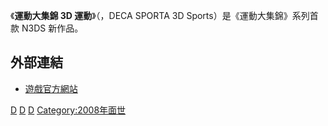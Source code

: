{{expand|time=2011-05-21T15:46:28+00:00}}
{{Infobox animanga/Headerofja
|標題= 運動大集錦 3D 運動
|圖像= 
|尺寸= 
|說明= 
|日文名稱= DECA SPORTA 3D SPORTS
|英文名稱= DECA SPORTA 3D Sports
|假名= 
|羅馬字= 
|類型= 
}}
{{Infobox animanga/Game
|標題= 
|遊戲類型= 未定
|使用平臺= [[任天堂3DS|任天堂3DS]]
|開發團隊= 未定
|代理商= 未定
|製作人= 未定
|監製= 
|腳本= 
|人物設定= 
|音樂= 
|媒體= 3DS專用卡匣
|遊戲人數= 未定
|發售日= {{flagicon|Japan}}2011年4月28日
|啟用時期= 
|售價= 未定
|銷售數量= 未定
|對象年齡= 未定
|周邊界面= 
}}
{{Infobox animanga/Footerofja}}

《'''運動大集錦 3D 運動'''》（{{lang|ja|DECA SPORTA 3D Sports}}，DECA SPORTA 3D Sports）是《運動大集錦》系列首款 N3DS 新作品。

== 外部連結 ==
*{{Ja}}[https://web.archive.org/web/20111026202720/http://www.hudson.jp/decasporta/3ds/ 遊戲官方網站]

[[Category:任天堂3DS游戏|D]]
[[Category:2011年电子游戏|D]]
[[Category:體育電子遊戲|D]]
[[Category:2008年面世|Category:2008年面世]]